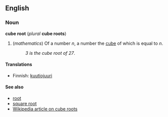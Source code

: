 ==English==
===Noun===
'''cube root''' (''plural'' '''cube roots''')

#(''mathematics'') Of a number ''n'', a number the [[cube]] of which is equal to ''n''.
#:''3 is the cube root of 27''.

====Translations====
*Finnish: [[kuutiojuuri]]

====See also====
*[[root]]
*[[square root]]
*[[en:Cube_root|Wikipedia article on cube roots]]